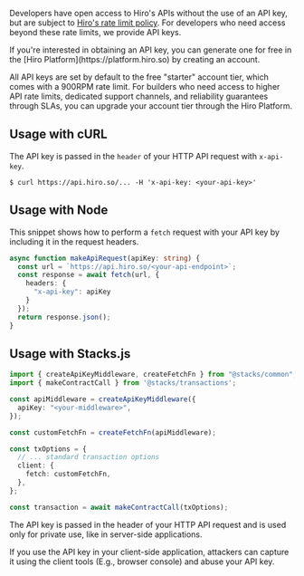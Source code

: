 Developers have open access to Hiro's APIs without the use of an API key, but are subject to [Hiro's rate limit policy](./rate-limiting). For developers who need access beyond these rate limits, we provide API keys.

<Callout title='Where can I get an API key?'>
If you're interested in obtaining an API key, you can generate one for free in the [Hiro Platform](https://platform.hiro.so) by creating an account.

All API keys are set by default to the free "starter" account tier, which comes with a 900RPM rate limit. For builders who need access to higher API rate limits, dedicated support channels, and reliability guarantees through SLAs, you can upgrade your account tier through the Hiro Platform.
</Callout>

## Usage with cURL

The API key is passed in the `header` of your HTTP API request with `x-api-key`.

```terminal
$ curl https://api.hiro.so/... -H 'x-api-key: <your-api-key>'
```

## Usage with Node

This snippet shows how to perform a `fetch` request with your API key by including it in the request headers.

```ts fetch.ts
async function makeApiRequest(apiKey: string) {
  const url = `https://api.hiro.so/<your-api-endpoint>`;
  const response = await fetch(url, {
    headers: {
      "x-api-key": apiKey
    }
  });
  return response.json();
}
```

## Usage with Stacks.js

```ts client.ts
import { createApiKeyMiddleware, createFetchFn } from "@stacks/common";
import { makeContractCall } from '@stacks/transactions';

const apiMiddleware = createApiKeyMiddleware({
  apiKey: "<your-middleware>",
});

const customFetchFn = createFetchFn(apiMiddleware);

const txOptions = {
  // ... standard transaction options
  client: {
    fetch: customFetchFn,
  },
};

const transaction = await makeContractCall(txOptions);
```

<Callout title="Caution" type="warn">
The API key is passed in the header of your HTTP API request and is used only for private use, like in server-side applications.

If you use the API key in your client-side application, attackers can capture it using the client tools (E.g., browser console) and abuse your API key.
</Callout>
